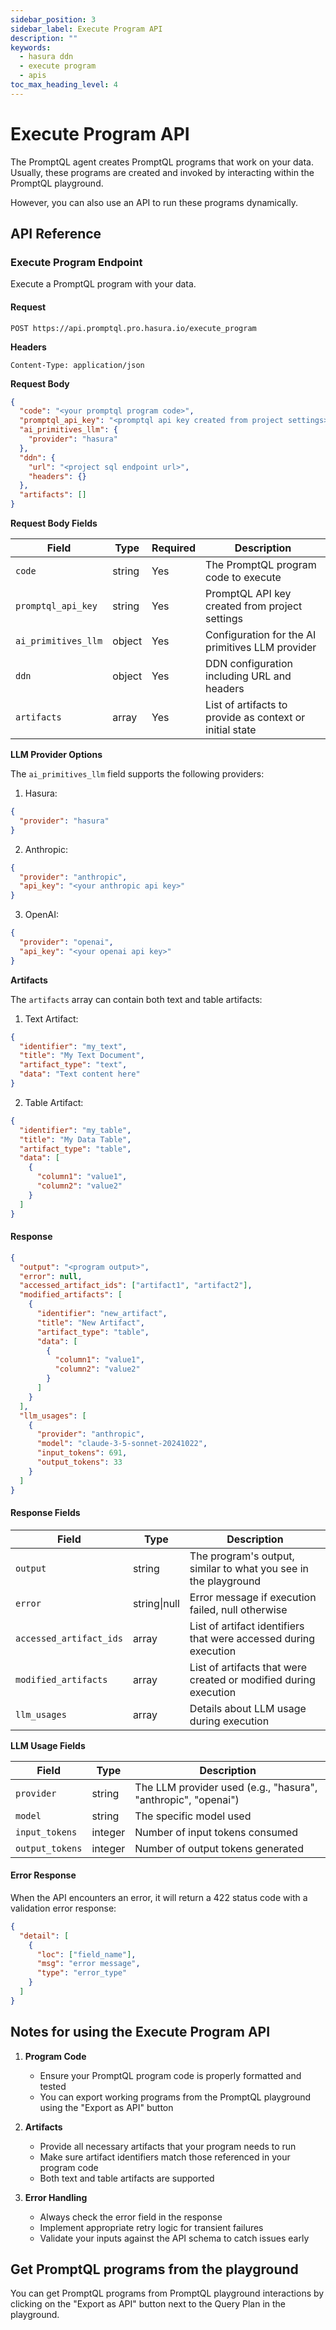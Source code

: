 ```yaml
---
sidebar_position: 3
sidebar_label: Execute Program API
description: ""
keywords:
  - hasura ddn
  - execute program
  - apis
toc_max_heading_level: 4
---
```



# Execute Program API

The PromptQL agent creates PromptQL programs that work on your data. Usually, these programs are created and invoked by
interacting within the PromptQL playground.

However, you can also use an API to run these programs dynamically.

## API Reference

### Execute Program Endpoint

Execute a PromptQL program with your data.

#### Request

`POST https://api.promptql.pro.hasura.io/execute_program`

**Headers**

```
Content-Type: application/json
```

**Request Body**

```json
{
  "code": "<your promptql program code>",
  "promptql_api_key": "<promptql api key created from project settings>",
  "ai_primitives_llm": {
    "provider": "hasura"
  },
  "ddn": {
    "url": "<project sql endpoint url>",
    "headers": {}
  },
  "artifacts": []
}
```

**Request Body Fields**

| Field               | Type   | Required | Description                                              |
| ------------------- | ------ | -------- | -------------------------------------------------------- |
| `code`              | string | Yes      | The PromptQL program code to execute                     |
| `promptql_api_key`  | string | Yes      | PromptQL API key created from project settings           |
| `ai_primitives_llm` | object | Yes      | Configuration for the AI primitives LLM provider         |
| `ddn`               | object | Yes      | DDN configuration including URL and headers              |
| `artifacts`         | array  | Yes      | List of artifacts to provide as context or initial state |

**LLM Provider Options**

The `ai_primitives_llm` field supports the following providers:

1. Hasura:

```json
{
  "provider": "hasura"
}
```

2. Anthropic:

```json
{
  "provider": "anthropic",
  "api_key": "<your anthropic api key>"
}
```

3. OpenAI:

```json
{
  "provider": "openai",
  "api_key": "<your openai api key>"
}
```

**Artifacts**

The `artifacts` array can contain both text and table artifacts:

1. Text Artifact:

```json
{
  "identifier": "my_text",
  "title": "My Text Document",
  "artifact_type": "text",
  "data": "Text content here"
}
```

2. Table Artifact:

```json
{
  "identifier": "my_table",
  "title": "My Data Table",
  "artifact_type": "table",
  "data": [
    {
      "column1": "value1",
      "column2": "value2"
    }
  ]
}
```

#### Response

```json
{
  "output": "<program output>",
  "error": null,
  "accessed_artifact_ids": ["artifact1", "artifact2"],
  "modified_artifacts": [
    {
      "identifier": "new_artifact",
      "title": "New Artifact",
      "artifact_type": "table",
      "data": [
        {
          "column1": "value1",
          "column2": "value2"
        }
      ]
    }
  ],
  "llm_usages": [
    {
      "provider": "anthropic",
      "model": "claude-3-5-sonnet-20241022",
      "input_tokens": 691,
      "output_tokens": 33
    }
  ]
}
```

#### Response Fields

| Field                   | Type         | Description                                                      |
| ----------------------- | ------------ | ---------------------------------------------------------------- |
| `output`                | string       | The program's output, similar to what you see in the playground  |
| `error`                 | string\|null | Error message if execution failed, null otherwise                |
| `accessed_artifact_ids` | array        | List of artifact identifiers that were accessed during execution |
| `modified_artifacts`    | array        | List of artifacts that were created or modified during execution |
| `llm_usages`            | array        | Details about LLM usage during execution                         |

**LLM Usage Fields**

| Field           | Type    | Description                                                   |
| --------------- | ------- | ------------------------------------------------------------- |
| `provider`      | string  | The LLM provider used (e.g., "hasura", "anthropic", "openai") |
| `model`         | string  | The specific model used                                       |
| `input_tokens`  | integer | Number of input tokens consumed                               |
| `output_tokens` | integer | Number of output tokens generated                             |

#### Error Response

When the API encounters an error, it will return a 422 status code with a validation error response:

```json
{
  "detail": [
    {
      "loc": ["field_name"],
      "msg": "error message",
      "type": "error_type"
    }
  ]
}
```

## Notes for using the Execute Program API

1. **Program Code**

   - Ensure your PromptQL program code is properly formatted and tested
   - You can export working programs from the PromptQL playground using the "Export as API" button

2. **Artifacts**

   - Provide all necessary artifacts that your program needs to run
   - Make sure artifact identifiers match those referenced in your program code
   - Both text and table artifacts are supported

3. **Error Handling**
   - Always check the error field in the response
   - Implement appropriate retry logic for transient failures
   - Validate your inputs against the API schema to catch issues early

## Get PromptQL programs from the playground

You can get PromptQL programs from PromptQL playground interactions by clicking on the "Export as API" button next to
the Query Plan in the playground.

<Thumbnail src="/img/get-started/export-as-api.png" alt="Export as API" />
